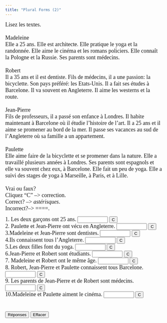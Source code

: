 ```yaml
---
title: "Plural Forms (2)"
---
```


 <p align=left><font face="Garamond" size="4">Lisez les textes.<br>
        <br>
        Madeleine<br>
        Elle a 25 ans. Elle est architecte. Elle pratique le yoga et la randonnée. 
        Elle aime le cinéma et les romans policiers. Elle connaît la Pologne et 
        la Russie. Ses parents sont médecins. <br>
        <br>
        Robert<br>
        Il a 35 ans et il est dentiste. Fils de médecins, il a une passion: la 
        bicyclette. Son pays préféré: les Etats-Unis. Il a fait ses études à Barcelone. 
        Il va souvent en Angleterre. Il aime les westerns et la route.<br>
        <br>
        Jean-Pierre<br>
        Fils de professeurs, il a passé son enfance à Londres. Il habite maintenant 
        à Barcelone où il étudie l'histoire de l'art. Il a 25 ans et il aime se 
        promener au bord de la mer. Il passe ses vacances au sud de l'Angleterre 
        où sa famille a un appartement.<br>
        <br>
        Paulette<br>
        Elle aime faire de la bicyclette et se promener dans la nature. Elle a 
        travaillé plusieurs années à Londres. Ses parents sont espagnols et elle 
        va souvent chez eux, à Barcelone. Elle fait un peu de yoga. Elle a suivi 
        des stages de yoga à Marseille, à Paris, et à Lille.<br>
        <br>
        Vrai ou faux?<br>
        Cliquez "C" --&gt; correction.<br>
        Correct? --&gt; *astérisques*. <br>
        Incorrect?--&gt; ====.</font><font face="Garamond" size="4"><br>
        </font> </p>

 <form action="" method=post>
              <font face="Garamond" size="4"> 1. Les deux garçons ont 25 ans. 
              <input size=9 
      name=item1>
              <input onClick="dasher(form.item1, 'faux')" type=button value=C name=Button>
              <br>
              2. Paulette et Jean-Pierre ont vécu en Angleterre. 
              <input size=9 name=item2>
              <input onClick="dasher(form.item2, 'vrai')" type=button value=C name=Button>
              <br>
              3.Madeleine et Jean-Pierre sont dentistes. 
              <input size=9 name=item3>
              <input onClick="dasher(form.item3, 'faux')" type=button value=C name=Button>
              <br>
              4.Ils connaissent tous l'Angleterre. 
              <input size=9 name=item4>
              <input onClick="dasher(form.item4, 'faux')" type=button value=C name=Button>
              <br>
              5.Les deux filles font du yoga. 
              <input size=9 name=item5>
              <input onClick="dasher(form.item5, 'vrai')" type=button value=C name=Button>
              <br>
              6.Jean-Pierre et Robert sont étudiants. 
              <input size=9 name=item6>
              <input onClick="dasher(form.item6, 'faux')" type=button value=C name=Button>
              <br>
              7. Madeleine et Robert ont le même âge. 
              <input size=9 name=item7>
              <input onClick="dasher(form.item7, 'faux')" type=button value=C name=Button>
              <br>
              8. Robert, Jean-Pierre et Paulette connaissent tous Barcelone. 
              <input size=9 
      name=item8>
              <input onClick="dasher(form.item8, 'vrai')" type=button value=C name=Button>
              <br>
              9. Les parents de Jean-Pierre et de Robert sont médecins. 
              <input size=9 
      name=item9>
              <input onClick="dasher(form.item9, 'faux')" type=button value=C name=Button>
              <br>
              10.Madeleine et Paulette aiment le cinéma. 
              <input size=9 name=item10>
              <input onClick="dasher(form.item10, 'faux')" type=button value=C name=Button>
              <br>
              <br>
              <br>
              <input onClick="form.item1.value='faux';form.item2.value='vrai';form.item3.value='faux';form.item4.value='faux';form.item5.value='vrai';form.item6.value='faux';form.item7.value='faux';form.item8.value='vrai';form.item9.value='faux';form.item10.value='faux';" type=button value="Réponses" name=Button>
              <input onClick="form.item1.value='';form.item2.value='';form.item3.value='';form.item4.value='';form.item5.value='';form.item6.value='';form.item7.value='';form.item8.value='';form.item9.value='';form.item10.value='';" type=button value="Effacer" name=Button>
              </font> 
            </form>

<SCRIPT Language="JavaScript">
//  This code is based on George Mitrevski's original CLOZE code.  
//  Dennie Hoopingarner modified it to provide more detailed feedback about the user's responses, 
//  in a manner similar to the Dasher program.
//  You are welcome to use and modify this code, but please give credit where credit is due. 
//  Dennie Hoopingarner, Michigan State University  hooping4@msu.edu
//  Content by: Alison Murray Levine, University of Virginia, alevine@virginia.edu, 
function dasher(Student, Correct) {
var studentAnswer = Student.value;
var correctAnswer = Correct;
result = ""
for (var c = 0; c< correctAnswer.length; c ++) {
	var CorrectX = correctAnswer.charAt(c);
	var StudentX = studentAnswer.charAt(c);
	if (CorrectX == StudentX) {
	result = result + CorrectX;
	}
	else {
	result = result +  "=";
	}
}
Student.value = result;
    if (studentAnswer == correctAnswer){
    Student.value = "*" + studentAnswer + "*";
    }
}

<!-- done hiding --></SCRIPT>
